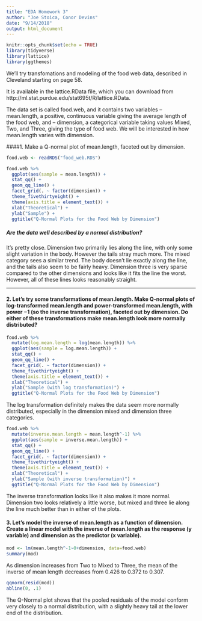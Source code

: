 ```yaml
---
title: "EDA Homework 3"
author: "Joe Stoica, Conor Devins"
date: "9/14/2018"
output: html_document
---
```


```r
knitr::opts_chunk$set(echo = TRUE)
library(tidyverse)
library(lattice)
library(ggthemes)
```

We’ll try transfomations and modeling of the food web data, described in Cleveland starting on page 58.

It is available in the lattice.RData file, which you can download from http://ml.stat.purdue.edu/stat695t/R/lattice.RData.

The data set is called food.web, and it contains two variables
  – mean.length, a positive, continuous variable giving the average length of the food web, and
  – dimension, a categorical variable taking values Mixed, Two, and Three, giving the type of food web.
We will be interested in how mean.length varies with dimension.


####1. Make a Q-normal plot of mean.length, faceted out by dimension. 

```r
food.web <- readRDS("food_web.RDS")

food.web %>% 
  ggplot(aes(sample = mean.length)) + 
  stat_qq() + 
  geom_qq_line() + 
  facet_grid(. ~ factor(dimension)) + 
  theme_fivethirtyeight() +
  theme(axis.title = element_text()) +
  xlab("Theoretical") +
  ylab("Sample") +
  ggtitle("Q-Normal Plots for the Food Web by Dimension")
```

##### Are the data well described by a normal distribution?

It's pretty close. Dimension two primarily lies along the line, with only some
slight variation in the body. However the tails stray much more. The mixed 
category sees a similar trend. The body doesn't lie exactly along the line, and the
tails also seem to be fairly heavy. Dimension three is very sparse compared to the
other dimensions and looks like it fits the line the worst. However, all of these
lines looks reasonably straight.

***

#### 2. Let’s try some transformations of mean.length. Make Q-normal plots of log-transformed mean.length and power-transformed mean.length, with power −1 (so the inverse transformation), faceted out by dimension. Do either of these transformations make mean.length look more normally distributed?

```r
food.web %>% 
  mutate(log.mean.length = log(mean.length)) %>% 
  ggplot(aes(sample = log.mean.length)) + 
  stat_qq() + 
  geom_qq_line() + 
  facet_grid(. ~ factor(dimension)) + 
  theme_fivethirtyeight() +
  theme(axis.title = element_text()) +
  xlab("Theoretical") +
  ylab("Sample (with log transformation)") +
  ggtitle("Q-Normal Plots for the Food Web by Dimension")
``` 

The log transformation definitely makes the data seem more normally distributed, 
especially in the dimension mixed and dimension three categories. 

```r
food.web %>% 
  mutate(inverse.mean.length = mean.length^-1) %>% 
  ggplot(aes(sample = inverse.mean.length)) + 
  stat_qq() + 
  geom_qq_line() + 
  facet_grid(. ~ factor(dimension)) + 
  theme_fivethirtyeight() +
  theme(axis.title = element_text()) +
  xlab("Theoretical") +
  ylab("Sample (with inverse transformation)") +
  ggtitle("Q-Normal Plots for the Food Web by Dimension")
```

The inverse transformation looks like it also makes it more normal. Dimension two
looks relatively a little worse, but mixed and three lie along the line much better 
than in either of the plots.

#### 3. Let’s model the inverse of mean.length as a function of dimension. Create a linear model with the inverse of mean.length as the response (y variable) and dimension as the predictor (x variable).

```r
mod <- lm(mean.length^-1~0+dimension, data=food.web)
summary(mod)
```

As dimension increases from Two to Mixed to Three, the mean of the inverse of mean length decreases from 0.426 to 0.372 to 0.307.

```r
qqnorm(resid(mod))
abline(0, .1)
```

The Q-Normal plot shows that the pooled residuals of the model conform very closely to a normal distribution, with a slightly heavy tail at the lower end of the distribution.